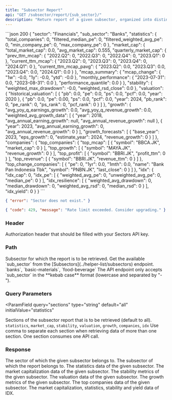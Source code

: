 ```yaml
---
title: "Subsector Report"
api: "GET /subsector/report/{sub_sector}/"
description: "Return report of a given subsector, organized into distinct sections"
---
```


<ResponseExample>
```json 200
{
    "sector": "Financials",
    "sub_sector": "Banks",
    "statistics": {
        "total_companies": 0,
        "filtered_median_pe": 0,
        "filtered_weighted_avg_pe": 0,
        "min_company_pe": 0,
        "max_company_pe": 0
    },
    "market_cap": {
        "total_market_cap": 0.0,
        "avg_market_cap": 0.555,
        "quarterly_market_cap": {
            "prev_ttm_mcap": {
                "2022.Q2": 0,
                "2022.Q3": 0,
                "2022.Q4": 0,
                "2023.Q1": 0
            },
            "current_ttm_mcap": {
                "2023.Q2": 0,
                "2023.Q3": 0,
                "2023.Q4": 0,
                "2024.Q1": 0
            },
            "current_ttm_mcap_pavg": {
                "2023.Q2": 0.0,
                "2023.Q3": 0.0,
                "2023.Q4": 0.0,
                "2024.Q1": 0.0
            }
        },
        "mcap_summary": {
            "mcap_change": {
                "1w": -0.0,
                "1y": -0.0,
                "ytd": -0.0
            },
            "monthly_performance": {
                "2023-07-31": 0.0,
                "2023-08-31": 0.0
            },
            "performance_quantile": 0.0
        }
    },
    "stability": {
        "weighted_max_drawdown": -0.0,
        "weighted_rsd_close": 0.0
    },
    "valuation": {
        "historical_valuation": [
            {
                "pb": 0.0,
                "pe": 0.0,
                "ps": 0.0,
                "pcf": 0.0,
                "year": 2020
            },
            {
                "pb": 0.0,
                "pe": 0.00,
                "ps": 0.0,
                "pcf": 0.0,
                "year": 2024,
                "pb_rank": 0,
                "pe_rank": 0,
                "ps_rank": 0,
                "pcf_rank": 0
            }
        ]
    },
    "growth": {
        "avg_yoy_q_earnings_growth": 0.0,
        "avg_yoy_q_revenue_growth": 0.0,
        "weighted_avg_growth_data": [
            {
                "year": 2018,
                "avg_annual_earning_growth": null,
                "avg_annual_revenue_growth": null
            },
            {
                "year": 2023,
                "avg_annual_earning_growth": 0,
                "avg_annual_revenue_growth": 0
            }
        ],
        "growth_forecasts": [
            {
                "base_year": 2023,
                "eps_growth": 0,
                "estimate_year": 2024,
                "revenue_growth": 0
            }
        ]
    },
    "companies": {
        "top_companies": {
            "top_mcap": [
                {
                    "symbol": "BBCA.JK",
                    "market_cap": 0
                }
            ],
            "top_growth": [
                {
                    "symbol": "MAYA.JK",
                    "revenue_growth": 0
                }
            ],
            "top_profit": [
                {
                    "symbol": "BBRI.JK",
                    "profit_ttm": 0
                }
            ],
            "top_revenue": [
                {
                    "symbol": "BBRI.JK",
                    "revenue_ttm": 0
                }
            ]
        },
        "top_change_companies": [
            {
                "pe": 0,
                "1yr": 0.0,
                "1mth": 0.0,
                "name": "Bank Pan Indonesia Tbk",
                "symbol": "PNBN.JK",
                "last_close": 0
            }
        ]
    },
    "idx": {
        "idx_cap": 0,
        "idx_pe": [
            {
                "weighted_avg_pe": 0,
                "unweighted_avg_pe": 0,
                "median_pe": 0
            }
        ],
        "idx_resilience": [
            {
                "weighted_avg_drawdown": 0,
                "median_drawdown": 0,
                "weighted_avg_rsd": 0,
                "median_rsd": 0
            }
        ],
        "idx_yield": 0
    }
}
```

```json 400
{ "error": "Sector does not exist." }
```

```json 429
{ "code": 429, "message": "Rate limit exceeded. Consider upgrading." }
```

</ResponseExample>

### Header

<ParamField header="Authorization" type="string" required>
  Authorization header that should be filled with your Sectors API key.
</ParamField>

### Path

<ParamField path="sub_sector" type="string" initialValue="insurance" required>
  Subsector for which the report is to be retrieved.
  <AccordionGroup>
    <Accordion title="Get the available subsector">
      Get the available `sub_sector` from the
      [Subsectors](../helper-list/subsectors) endpoint.
    </Accordion>
    <Accordion title="Examples of the subsector">
      `banks`, `basic-materials`, `food-beverage`
    </Accordion>
    <Accordion title="Format">
      The API endpoint only accepts `sub_sector` in the **kebab case** format
      (lowercase and separated by "-").
    </Accordion>
  </AccordionGroup>
</ParamField>

### Query Parameters

<ParamField
  query="sections"
  type="string"
  default="all"
  initialValue="statistics"
>
  Sections of the subsector report that is to be retrieved (default to all).
  <AccordionGroup>
    <Accordion title="Available sections">
      `statistics`, `market_cap`, `stability`, `valuation`, `growth`,
      `companies`, `idx`
    </Accordion>
    <Accordion title="Format">
      Use comma to separate each section when retrieving data of more than one
      section.
    </Accordion>
    <Accordion title="API call consumption">
      One section consumes one API call.
    </Accordion>
  </AccordionGroup>
</ParamField>

### Response

<ResponseField name="sector" type="string" required>
  The sector of which the given subsector belongs to.
</ResponseField>

<ResponseField name="sub_sector" type="string" required>
  The subsector of which the report belongs to.
</ResponseField>

<ResponseField name="statistics" type="object">
  The statistics data of the given subsector.
</ResponseField>

<ResponseField name="market_cap" type="object">
  The market capitalization data of the given subsector.
</ResponseField>

<ResponseField name="stability" type="object">
  The stability metrics of the given subsector.
</ResponseField>

<ResponseField name="valuation" type="object">
  The valuation data of the given subsector.
</ResponseField>

<ResponseField name="growth" type="object">
  The growth metrics of the given subsector.
</ResponseField>

<ResponseField name="companies" type="object">
  The top companies data of the given subsector.
</ResponseField>

<ResponseField name="idx" type="object">
  The market capitalization, statistics, stability and yield data of IDX.
</ResponseField>
